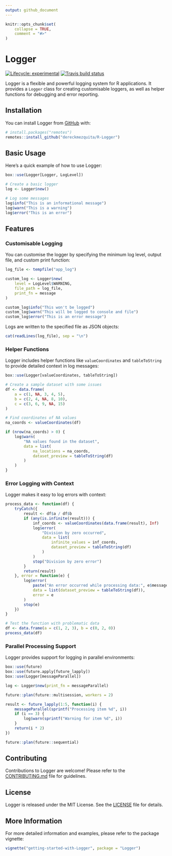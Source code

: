 ```yaml
---
output: github_document
---
```


```r
knitr::opts_chunk$set(
    collapse = TRUE,
    comment = "#>"
)
```

<!-- README.md is generated from README.Rmd. Please edit that file -->

<!-- <img src="./.graphics/512-20240803_logger-logo.png" align="right" height="140" /> -->
# Logger <a href="https://dereckmezquita.github.io/R-Logger"></a>

<!-- badges: start -->
[![Lifecycle: experimental](https://img.shields.io/badge/lifecycle-experimental-orange.svg)](https://www.tidyverse.org/lifecycle/#experimental)
[![Travis build status](https://travis-ci.org/dereckmezquita/kucoin.svg?branch=master)](https://travis-ci.org/dereckmezquita/kucoin)
<!-- badges: end -->

Logger is a flexible and powerful logging system for R applications. It provides a `Logger` class for creating customisable loggers, as well as helper functions for debugging and error reporting.

## Installation

You can install Logger from [GitHub](https://github.com/) with:

```r
# install.packages("remotes")
remotes::install_github("dereckmezquita/R-Logger")
```

## Basic Usage

Here's a quick example of how to use Logger:

```r
box::use(Logger[Logger, LogLevel])

# Create a basic logger
log <- Logger$new()

# Log some messages
log$info("This is an informational message")
log$warn("This is a warning")
log$error("This is an error")
```

## Features

### Customisable Logging

You can customise the logger by specifying the minimum log level, output file, and custom print function:

```r
log_file <- tempfile("app_log")

custom_log <- Logger$new(
    level = LogLevel$WARNING,
    file_path = log_file,
    print_fn = message
)

custom_log$info("This won't be logged")
custom_log$warn("This will be logged to console and file")
custom_log$error("This is an error message")
```

Logs are written to the specified file as JSON objects:

```r
cat(readLines(log_file), sep = "\n")
```

### Helper Functions

Logger includes helper functions like `valueCoordinates` and `tableToString` to provide detailed context in log messages:

```r
box::use(Logger[valueCoordinates, tableToString])

# Create a sample dataset with some issues
df <- data.frame(
    a = c(1, NA, 3, 4, 5),
    b = c(2, 4, NA, 8, 10),
    c = c(3, 6, 9, NA, 15)
)

# Find coordinates of NA values
na_coords <- valueCoordinates(df)

if (nrow(na_coords) > 0) {
    log$warn(
        "NA values found in the dataset",
        data = list(
            na_locations = na_coords,
            dataset_preview = tableToString(df)
        )
    )
}
```

### Error Logging with Context

Logger makes it easy to log errors with context:

```r
process_data <- function(df) {
    tryCatch({
        result <- df$a / df$b
        if (any(is.infinite(result))) {
            inf_coords <- valueCoordinates(data.frame(result), Inf)
            log$error(
                "Division by zero occurred",
                data = list(
                    infinite_values = inf_coords,
                    dataset_preview = tableToString(df)
                )
            )
            stop("Division by zero error")
        }
        return(result)
    }, error = function(e) {
        log$error(
            paste("An error occurred while processing data:", e$message),
            data = list(dataset_preview = tableToString(df)),
            error = e
        )
        stop(e)
    })
}

# Test the function with problematic data
df <- data.frame(a = c(1, 2, 3), b = c(0, 2, 0))
process_data(df)
```

### Parallel Processing Support

Logger provides support for logging in parallel environments:

```r
box::use(future)
box::use(future.apply[future_lapply])
box::use(Logger[messageParallel])

log <- Logger$new(print_fn = messageParallel)

future::plan(future::multisession, workers = 2)

result <- future_lapply(1:5, function(i) {
    messageParallel(sprintf("Processing item %d", i))
    if (i == 3) {
        log$warn(sprintf("Warning for item %d", i))
    }
    return(i * 2)
})

future::plan(future::sequential)
```

## Contributing

Contributions to Logger are welcome! Please refer to the [CONTRIBUTING.md](CONTRIBUTING.md) file for guidelines.

## License

Logger is released under the MIT License. See the [LICENSE](LICENSE) file for details.

## More Information

For more detailed information and examples, please refer to the package vignette:

```r
vignette("getting-started-with-Logger", package = "Logger")
```
